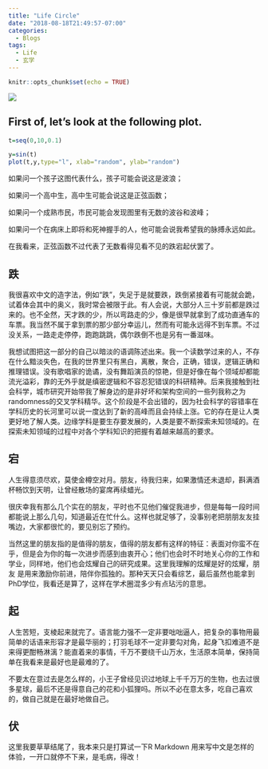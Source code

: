```yaml
---
title: "Life Circle"
date: "2018-08-18T21:49:57-07:00"
categories:
  - Blogs
tags:
  - Life
  - 玄学
---
```


```r
knitr::opts_chunk$set(echo = TRUE)
```


![](http://2.bp.blogspot.com/-1YuMSKYES00/Umlyxo8kWlI/AAAAAAAAFOA/5pwxdMiHEVA/s640/pig.png)


## First of, let's look at the following plot.


```R

t=seq(0,10,0.1)

y=sin(t)
plot(t,y,type="l", xlab="random", ylab="random")

```


如果问一个孩子这图代表什么，孩子可能会说这是波浪；

如果问一个高中生，高中生可能会说这是正弦函数；

如果问一个成熟市民，市民可能会发现图里有无数的波谷和波峰；

如果问一个在病床上即将和死神握手的人，他可能会说我希望我的脉搏永远如此。

在我看来，正弦函数不过代表了无数看得见看不见的跌宕起伏罢了。


## 跌
我很喜欢中文的造字法，例如“跌”，失足于是就要跌，跌倒紧接着有可能就会跪，试着体会其中的奥义，我时常会被限于此。有人会说，大部分人三十岁前都是跌过来的。也不全然，天才跌的少，所以弯路走的少，像是很早就拿到了成功直通车的车票。我当然不属于拿到票的那少部分幸运儿，然而有可能永远得不到车票。不过没关系，一路走走停停，跑跑跳跳，偶尔跌倒不也是另有一番滋味。

我想试图把这一部分的自己以暗淡的语调陈述出来。我一个读数学过来的人，不存在什么黯淡失色，在我的世界里只有黑白，离散，聚合，正确，错误，逻辑正确和推理错误。没有歌唱家的诡谲，没有舞蹈演员的惊艳，但是好像在每个领域却都能流光溢彩，靠的无外乎就是缜密逻辑和不容忍犯错误的科研精神。后来我接触到社会科学，城市研究开始带我了解身边的是非好坏和架构空间的一些列我称之为randomness的交叉学科精华。这个阶段是不会出错的，因为社会科学的容错率在学科历史的长河里可以说一度达到了新的高峰而且会持续上涨。它的存在是让人类更好地了解人类。边缘学科是要生存要发展的，人类是要不断探索未知领域的。在探索未知领域的过程中对各个学科知识的把握有着越来越高的要求。


## 宕
人生得意须尽欢，莫使金樽空对月。朋友，待我归来，如果激情还未退却，斟满酒杯畅饮到天明，让曾经散场的宴席再续蜡光。

很庆幸我有那么几个实在的朋友，平时也不见他们催促我进步，但是每每一段时间都能说上那么几句，知道最近在忙什么。这样也就足够了，没事别老把朋朋友友挂嘴边，大家都很忙的，要见别忘了预约。

当然这里的朋友指的是值得的朋友，值得的朋友都有这样的特征：表面对你蛮不在乎，但是会为你的每一次进步而感到由衷开心；他们也会时不时地关心你的工作和学业，同样地，他们也会炫耀自己的研究成果。这里我理解的炫耀是好的炫耀，朋友
是用来激励你前进，陪伴你孤独的。那种天天只会看综艺，最后虽然也能拿到PhD学位，我看还是算了，这样在学术圈混多少有点玷污的意思。


## 起
人生苦短，支棱起来就完了。语言能力强不一定非要咄咄逼人，把复杂的事物用最简单的话语来形容才是最华丽的；打羽毛球不一定非要勾对角，起身飞扣难道不是来得更酣畅淋漓？能直着来的事情，千万不要绕千山万水，生活原本简单，保持简单在我看来是最好也是最难的了。

不要太在意过去是怎么样的，小王子曾经见识过地球上千千万万的生物，也去过很多星球，最后不还是得意自己的花和小狐狸吗。所以不必在意太多，吃自己喜欢的，做自己就是在最好地做自己。


## 伏
这里我要草草结尾了，我本来只是打算试一下R Markdown 用来写中文是怎样的体验，一开口就停不下来，是毛病，得改！